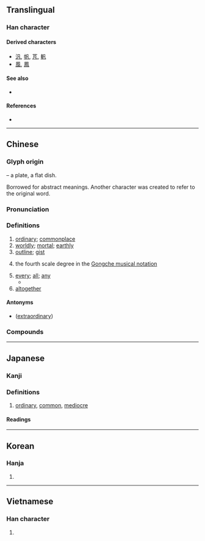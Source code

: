 {{also|几|凢|𠁽|丸}}
{{character info/new}}
==Translingual==
{{stroke order}}

===Han character===
{{Han char|rn=16|rad=几|as=01|sn=3|four=77210|canj=HNI|ids=⿵几丶}}

====Derived characters====
<!-- Broken up by type of derivation – other part outside or inside (and merged) -->
* [[汎]], [[帆]], [[芃]], [[軓]]
* [[風]], [[鳳]]

====See also====
* {{l|mul|𠔼}} <!-- graphically similar -->

====References====
* {{Han ref|kx=0134.020|dkj=01739|dj=0299.100|hdz=10276.030|uh=51E1|ud=20961|bh=A45A|bd=42074}}

----

==Chinese==
{{zh-forms}}

===Glyph origin===
{{Han etyl}}
{{liushu|p}} – a plate, a flat dish.

Borrowed for abstract meanings. Another character {{och-l|盤}} was created to refer to the original word.

===Pronunciation===
{{zh-pron
|m=fán
|c=faan4
|h=pfs=fàm
|md=huàng
|mn=hoân/zz:hâm/tw:hoān
|w=3ve
|mc=y
|oc=y
|ma=y
|cat=a,det,adv
}}

===Definitions===
{{zh-hanzi}}

# [[ordinary]]; [[commonplace]]
# [[worldly]]; [[mortal]]; [[earthly]]
# [[outline]]; [[gist]]
# {{lb|zh|music}} the fourth scale degree in the [[w:Gongche_notation|Gongche musical notation]]
# [[every]]; [[all]]; [[any]]
#* {{zh-x|凡 被 造 的，沒有 一樣 不是 借着{zhe} 他 造 的。|Without him was not '''any''' thing made that was made.}}
# [[altogether]]

====Antonyms====
* {{sense|ordinary}} {{l|mul|偉}} ([[extraordinary]])

===Compounds===
{{zh-der|凡知|不平凡|凡材|凡火|凡士林|凡俗|思凡|凡爾賽宮|凡是|不同凡響|凡語|凡作|凡品|凡庸|器宇不凡|凡夫俗子|凡心|凡夫|大凡|凡間|凡目|凡人|凡愚|得意非凡|凡才|一表非凡|凡眼|平凡|下凡|伊凡諾夫|入聖超凡|不知凡幾|凡事|丰標不凡|凡胎濁骨|凡胎俗骨|凡童|凡夫肉眼|塵凡|但凡|凡百|凡立司|不凡|單調平凡|凡近|凡骨|凡爾賽|凡爾|凡民|凡例|凡桃俗李|濁骨凡胎|眼肉胎凡|楚楚不凡|發凡舉例|發凡|濁質凡姿|超凡出世|自命不凡|革凡成聖|自負不凡|舉例發凡|臨凡|素門凡流|超凡入聖|肉眼凡夫|肉眼凡胎|舉止不凡|超凡|革凡登聖|非凡氣魄|非凡|諸凡順遂|降凡|舉凡|骨格不凡|身手不凡|身價非凡}}

{{zh-cat|Elementary}}

----

==Japanese==

===Kanji===
{{ja-kanji|grade=c|rs=几01}}

===Definitions===
{{zh-hanzi}}

# [[ordinary]], [[common]], [[mediocre]]

====Readings====
{{ja-readings
|goon=ぼん
|kanon=はん
|kun=おお-, おおよそ-, およそ-, おおよ-そ, およ-そ, すべ-て, なみ-
}}

----

==Korean==

===Hanja===
{{ko-hanja|hangeul=범|eumhun=무릇}}

# {{defn|lang=ko|sort=几01}}

----

==Vietnamese==

===Han character===
{{vi-readings|rs=几01|hanviet=phàm}}

# {{defn|lang=vi|sort=几01}}

{{cln|vi|Han tu}}